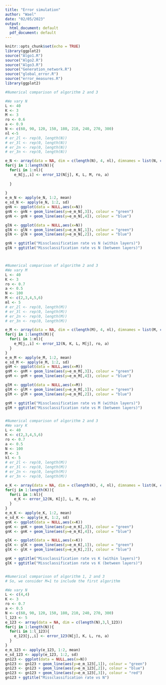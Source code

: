 ```yaml
---
title: "Error simulation"
author: "Wael"
date: "02/05/2023"
output:
  html_document: default
  pdf_document: default
---
```


```r
knitr::opts_chunk$set(echo = TRUE)
library(ggplot2)
source("Algo1.R")
source("Algo2.R")
source("Algo3.R")
source("Generation_network.R")
source("global_error.R")
source("error_measures.R")
library(ggplot2)
```






```r
#Numerical comparison of algorithm 2 and 3

#We vary N
L <- 40
K <- 3
M <- 3
ro <- 0.6
a <- 0.9
N <- c(60, 90, 120, 150, 180, 210, 240, 270, 300)
nl <-5
# er_2l <- rep(0, length(N))
# er_3l <- rep(0, length(N))
# er_2n <- rep(0, length(N))
# er_3n <- rep(0, length(N))

e_N <- array(data = NA, dim = c(length(N), 4, nl), dimnames = list(N, c("er_2l","er_3l","er_2n","er_3n"), NULL))
for(j in 1:length(N)){
  for(i in 1:nl){
    e_N[j,,i] <- error_12(N[j], K, L, M, ro, a)
    
  }
  
}
e_m_N <- apply(e_N, 1:2, mean)
e_sd_N <- apply(e_N, 1:2, sd)
gnN <- ggplot(data = NULL,aes(x=N))
gnN <- gnN + geom_line(aes(y=e_m_N[,3]), colour = "green")
gnN <- gnN + geom_line(aes(y=e_m_N[,4]), colour = "blue")

glN <- ggplot(data = NULL,aes(x=N))
glN <- glN + geom_line(aes(y=e_m_N[,1]), colour = "green")
glN <- glN + geom_line(aes(y=e_m_N[,2]), colour = "blue")

gnN + ggtitle("Missclassification rate vs N (within layers)")
glN + ggtitle("Missclassification rate vs N (between layers)")




```
```r
#Numerical comparison of algorithm 2 and 3
#We vary M
L <- 40
K <- 3
ro <- 0.7
a <- 0.5
N <- 100
M <- c(2,3,4,5,6)
ml <- 5
# er_2l <- rep(0, length(M))
# er_3l <- rep(0, length(M))
# er_2n <- rep(0, length(M))
# er_3n <- rep(0, length(M))

e_M <- array(data = NA, dim = c(length(M), 4, nl), dimnames = list(M, c("er_2l","er_3l","er_2n","er_3n"), NULL))
for(j in 1:length(M)){
  for(i in 1:ml){
    e_M[j,,i] <- error_12(N, K, L, M[j], ro, a) 
  }
}
e_m_M <- apply(e_M, 1:2, mean)
e_sd_M <- apply(e_M, 1:2, sd)
gnM <- ggplot(data = NULL,aes(x=M))
gnM <- gnM + geom_line(aes(y=e_m_M[,3]), colour = "green")
gnM <- gnM + geom_line(aes(y=e_m_M[,4]), colour = "blue")

glM <- ggplot(data = NULL,aes(x=M))
glM <- glM + geom_line(aes(y=e_m_M[,1]), colour = "green")
glM <- glM + geom_line(aes(y=e_m_M[,2]), colour = "blue")

gnM + ggtitle("Missclassification rate vs M (within layers)")
glM + ggtitle("Missclassification rate vs M (between layers)")



```

```r
#Numerical comparison of algorithm 2 and 3
#We vary K
L <- 40
K <- c(2,3,4,5,6)
ro <- 0.7
a <- 0.5
N <- 100
M <- 3
kl <- 5
# er_2l <- rep(0, length(M))
# er_3l <- rep(0, length(M))
# er_2n <- rep(0, length(M))
# er_3n <- rep(0, length(M))

e_K <- array(data = NA, dim = c(length(K), 4, nl), dimnames = list(K, c("er_2l","er_3l","er_2n","er_3n"), NULL))
for(j in 1:length(K)){
  for(i in 1:kl){
    e_K <- error_12(N, K[j], L, M, ro, a) 
  }
}
e_m_K <- apply(e_K, 1:2, mean)
e_sd_K <- apply(e_K, 1:2, sd)
gnK <- ggplot(data = NULL,aes(x=K))
gnK <- gnK + geom_line(aes(y=e_m_K[,3]), colour = "green")
gnK <- gnK + geom_line(aes(y=e_m_K[,4]), colour = "blue")

glK <- ggplot(data = NULL,aes(x=K))
glK <- glK + geom_line(aes(y=e_m_K[,1]), colour = "green")
glK <- glK + geom_line(aes(y=e_m_K[,2]), colour = "blue")

gnK + ggtitle("Missclassification rate vs K (within layers)")
glK + ggtitle("Missclassification rate vs K (between layers)")



```




```r
#Numerical comparison of algorithm 1, 2 and 3
# So, we consider M=1 to include the first algorithm

#We vary N
L <- c(4,4)
K <- 3
ro <- 0.7
a <- 0.5
N <- c(60, 90, 120, 150, 180, 210, 240, 270, 300)
l_123 <- 5
e_123 <- array(data = NA, dim = c(length(N),3,l_123))
for(j in 1:length(N)){
  for(i in 1:l_123){
    e_123[j,,i] <- error_123(N[j], K, L, ro, a) 
  }
}
e_m_123 <- apply(e_123, 1:2, mean)
e_sd_123 <- apply(e_123, 1:2, sd)
gn123 <- ggplot(data = NULL,aes(x=N))
gn123 <- gn123 + geom_line(aes(y=e_m_123[,1]), colour = "green")
gn123 <- gn123 + geom_line(aes(y=e_m_123[,2]), colour = "blue")
gn123 <- gn123 + geom_line(aes(y=e_m_123[,3]), colour = "red")
gn123 + ggtitle("Missclassification rate vs N")





```




